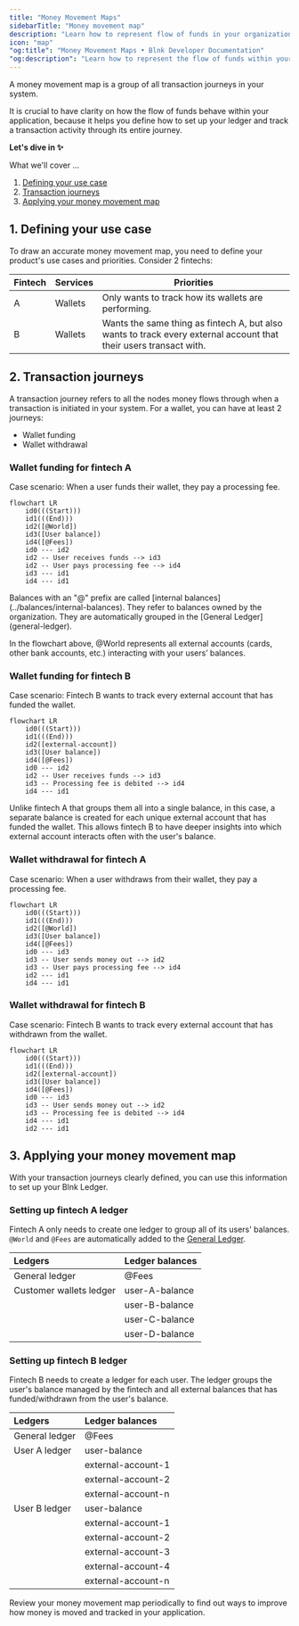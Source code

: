 ```yaml
---
title: "Money Movement Maps"
sidebarTitle: "Money movement map"
description: "Learn how to represent flow of funds in your organization."
icon: "map"
"og:title": "Money Movement Maps • Blnk Developer Documentation"
"og:description": "Learn how to represent the flow of funds within your fintech application."
---
```



A money movement map is a group of all <Tooltip tip="How money moves between balances from initiation to its final destination.">transaction journeys</Tooltip> in your system. 

It is crucial to have clarity on how the flow of funds behave within your application, because it helps you define how to set up your ledger and track a <Tooltip tip="Any action that triggers a transaction in your system">transaction activity</Tooltip> through its entire journey.

**Let's dive in ✨**

What we'll cover …

1. [Defining your use case](#1-defining-your-use-case)
2. [Transaction journeys](#2-transaction-journeys)
3. [Applying your money movement map](#3-applying-your-money-movement-map)

## 1. Defining your use case

To draw an accurate money movement map, you need to define your product's use cases and priorities. Consider 2 fintechs:

| Fintech | Services | Priorities |
| --- | --- | --- |
| A | Wallets | Only wants to track how its wallets are performing. |
| B | Wallets | Wants the same thing as fintech A, but also wants to track every external account that their users transact with. |

## 2. Transaction journeys

A transaction journey refers to all the nodes money flows through when a transaction is initiated in your system. For a wallet, you can have at least 2 journeys:

- Wallet funding
- Wallet withdrawal

### Wallet funding for fintech A

Case scenario: When a user funds their wallet, they pay a processing fee.

```mermaid
flowchart LR
    id0(((Start)))
    id1(((End)))
    id2([@World])
    id3([User balance])
    id4([@Fees])
    id0 --- id2
    id2 -- User receives funds --> id3
    id2 -- User pays processing fee --> id4
    id3 --- id1
    id4 --- id1
```

<Info>
    Balances with an "@" prefix are called [internal balances](../balances/internal-balances). They refer to balances owned by the organization. They are automatically grouped in the [General Ledger](general-ledger).
</Info>

In the flowchart above, @World represents all external accounts (cards, other bank accounts, etc.) interacting with your users’ balances.

### Wallet funding for fintech B

Case scenario: Fintech B wants to track every external account that has funded the wallet.

```mermaid
flowchart LR
    id0(((Start)))
    id1(((End)))
    id2([external-account])
    id3([User balance])
    id4([@Fees])
    id0 --- id2
    id2 -- User receives funds --> id3
    id3 -- Processing fee is debited --> id4
    id4 --- id1
```

Unlike fintech A that groups them all into a single balance, in this case, a separate balance is created for each unique external account that has funded the wallet. This allows fintech B to have deeper insights into which external account interacts often with the user's balance.

### Wallet withdrawal for fintech A

Case scenario: When a user withdraws from their wallet, they pay a processing fee.

```mermaid
flowchart LR
    id0(((Start)))
    id1(((End)))
    id2([@World])
    id3([User balance])
    id4([@Fees])
    id0 --- id3
    id3 -- User sends money out --> id2
    id3 -- User pays processing fee --> id4
    id2 --- id1
    id4 --- id1
```

### Wallet withdrawal for fintech B

Case scenario: Fintech B wants to track every external account that has withdrawn from the wallet.

```mermaid
flowchart LR
    id0(((Start)))
    id1(((End)))
    id2([external-account])
    id3([User balance])
    id4([@Fees])
    id0 --- id3
    id3 -- User sends money out --> id2
    id3 -- Processing fee is debited --> id4
    id4 --- id1
    id2 --- id1
```

## 3. Applying your money movement map

With your transaction journeys clearly defined, you can use this information to set up your Blnk Ledger.

### Setting up fintech A ledger

Fintech A only needs to create one ledger to group all of its users' balances. `@World` and `@Fees` are automatically added to the [General Ledger](general-ledger).

| Ledgers | Ledger balances |
| :--- | :--- |
| General ledger | @Fees | 
| Customer wallets ledger | user-A-balance |
| | user-B-balance |
| | user-C-balance |
| | user-D-balance |

### Setting up fintech B ledger

Fintech B needs to create a ledger for each user. The ledger groups the user's balance managed by the fintech and all external balances that has funded/withdrawn from the user's balance. 

| Ledgers | Ledger balances |
| :--- | :--- |
| General ledger | @Fees | 
| User A ledger | user-balance |
|  | external-account-1 |
|  | external-account-2 |
|  | external-account-n |
| User B ledger | user-balance |
|  | external-account-1 |
|  | external-account-2 |
|  | external-account-3 |
|  | external-account-4 |
|  | external-account-n |

<Tip>
    Review your money movement map periodically to find out ways to improve how money is moved and tracked in your application.
</Tip>

<NeedHelp />